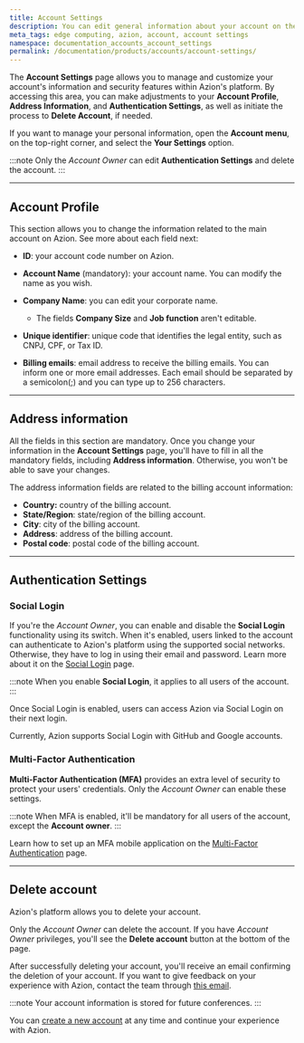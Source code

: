 ```yaml
---
title: Account Settings
description: You can edit general information about your account on the Account Settings page on Azion.
meta_tags: edge computing, azion, account, account settings
namespace: documentation_accounts_account_settings
permalink: /documentation/products/accounts/account-settings/
---
```


The **Account Settings** page allows you to manage and customize your account's information and security features within Azion's platform. By accessing this area, you can make adjustments to your **Account Profile**, **Address Information**, and **Authentication Settings**, as well as initiate the process to **Delete Account**, if needed.

If you want to manage your personal information, open the **Account menu**, on the top-right corner, and select the **Your Settings** option.

:::note
Only the *Account Owner* can edit **Authentication Settings** and delete the account.
:::

---

## Account Profile

This section allows you to change the information related to the main account on Azion. See more about each field next:

- **ID**: your account code number on Azion. 

- **Account Name** (mandatory): your account name. You can modify the name as you wish.

- **Company Name**: you can edit your corporate name.
   - The fields **Company Size** and **Job function** aren't editable.

- **Unique identifier**: unique code that identifies the legal entity, such as CNPJ, CPF, or Tax ID.

- **Billing emails**: email address to receive the billing emails. You can inform one or more email addresses. Each email should be separated by a semicolon(;) and you can type up to 256 characters.

---

## Address information

All the fields in this section are mandatory. Once you change your information in the **Account Settings** page, you'll have to fill in all the mandatory fields, including **Address information**. Otherwise, you won't be able to save your changes. 

The address information fields are related to the billing account information:

- **Country:** country of the billing account.
- **State/Region**: state/region of the billing account.
- **City**: city of the billing account.
- **Address**: address of the billing account.
- **Postal code**: postal code of the billing account.

---

## Authentication Settings

### Social Login

If you're the *Account Owner*, you can enable and disable the **Social Login** functionality using its switch. When it's enabled, users linked to the account can authenticate to Azion's platform using the supported social networks. Otherwise, they have to log in using their email and password. Learn more about it on the [Social Login](/en/documentation/products/accounts/social-login/) page.

:::note
When you enable **Social Login**, it applies to all users of the account.
:::

Once Social Login is enabled, users can access Azion via Social Login on their next login.

Currently, Azion supports Social Login with GitHub and Google accounts.

### Multi-Factor Authentication

**Multi-Factor Authentication (MFA)** provides an extra level of security to protect your users' credentials. Only the *Account Owner* can enable these settings. 

:::note
When MFA is enabled, it'll be mandatory for all users of the account, except the **Account owner**.
:::

Learn how to set up an MFA mobile application on the [Multi-Factor Authentication](/en/documentation/products/accounts/multi-factor-authentication/) page.

---

## Delete account

Azion's platform allows you to delete your account. 

Only the *Account Owner* can delete the account. If you have *Account Owner* privileges, you'll see the **Delete account** button at the bottom of the page.

After successfully deleting your account, you'll receive an email confirming the deletion of your account. If you want to give feedback on your experience with Azion, contact the team through [this email](mailto:feedback@azion.com).

:::note
Your account information is stored for future conferences.
:::

You can [create a new account](/en/documentation/products/accounts/creating-account/) at any time and continue your experience with Azion.